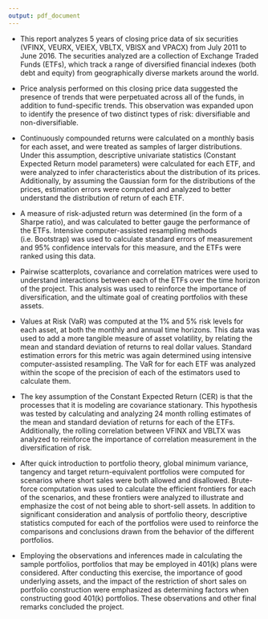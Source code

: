 ```yaml
---
output: pdf_document
---
```



\section*{Executive Summary}
\markboth{Executive Summary}{}


- This report analyzes 5 years of closing price data of six securities (VFINX, VEURX, VEIEX, VBLTX, VBISX and VPACX) from July 2011 to June 2016. The securities analyzed are a collection of Exchange Traded Funds (ETFs), which track a range of diversified financial indexes (both debt and equity) from geographically diverse markets around the world.

- Price analysis performed on this closing price data suggested the presence of trends that were perpetuated across all of the funds, in addition to fund-specific trends. This observation was expanded upon to identify the presence of two distinct types of risk: diversifiable and non-diversifiable.

- Continuously compounded returns were calculated on a monthly basis for each asset, and were treated as samples of larger distributions. Under this assumption, descriptive univariate statistics (Constant Expected Return model parameters) were calculated for each ETF, and were analyzed to infer characteristics about the distribution of its prices. Additionally, by assuming the Gaussian form for the distributions of the prices, estimation errors were computed and analyzed to better understand the distribution of return of each ETF.

- A measure of risk-adjusted return was determined (in the form of a Sharpe ratio), and was calculated to better gauge the performance of the ETFs. Intensive computer-assisted resampling methods (i.e. Bootstrap) was used to calculate standard errors of measurement and 95% confidence intervals for this measure, and the ETFs were ranked using this data.

- Pairwise scatterplots, covariance and correlation matrices were used to understand interactions between each of the ETFs over the time horizon of the project. This analysis was used to reinforce the importance of diversification, and the ultimate goal of creating portfolios with these assets.

- Values at Risk (VaR) was computed at the 1% and 5% risk levels for each asset, at both the monthly and annual time horizons. This data was used to add a more tangible measure of asset volatility, by relating the mean and standard deviation of returns to real dollar values. Standard estimation errors for this metric was again determined using intensive computer-assisted resampling. The VaR for for each ETF was analyzed within the scope of the precision of each of the estimators used to calculate them.

- The key assumption of the Constant Expected Return (CER) is that the processes that it is modeling are covariance stationary. This hypothesis was tested by calculating and analyzing 24 month rolling estimates of the mean and standard deviation of returns for each of the ETFs. Additionally, the rolling correlation between VFINX and VBLTX was analyzed to reinforce the importance of correlation measurement in the diversification of risk.

- After quick introduction to portfolio theory, global minimum variance, tangency and target return-equivalent portfolios were computed for scenarios where short sales were both allowed and disallowed. Brute-force computation was used to calculate the efficient frontiers for each of the scenarios, and these frontiers were analyzed to illustrate and emphasize the cost of not being able to short-sell assets. In addition to significant consideration and analysis of portfolio theory, descriptive statistics computed for each of the portfolios were used to reinforce the comparisons and conclusions drawn from the behavior of the different portfolios.

- Employing the observations and inferences made in calculating the sample portfolios, portfolios that may be employed in 401(k) plans were considered. After conducting this exercise, the importance of good underlying assets, and the impact of the restriction of short sales on portfolio construction were emphasized as determining factors when constructing good 401(k) portfolios. These observations and other final remarks concluded the project.
